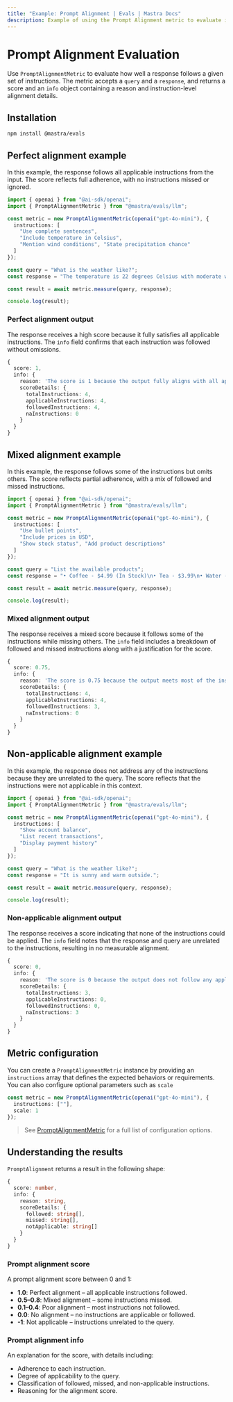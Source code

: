 ```yaml
---
title: "Example: Prompt Alignment | Evals | Mastra Docs"
description: Example of using the Prompt Alignment metric to evaluate instruction adherence in responses.
---
```



# Prompt Alignment Evaluation

<ScorerCallout />

Use `PromptAlignmentMetric` to evaluate how well a response follows a given set of instructions. The metric accepts a `query` and a `response`, and returns a score and an `info` object containing a reason and instruction-level alignment details.

## Installation

```bash copy
npm install @mastra/evals
```

## Perfect alignment example

In this example, the response follows all applicable instructions from the input. The score reflects full adherence, with no instructions missed or ignored.

```typescript filename="src/example-high-perfect-alignment.ts" showLineNumbers copy
import { openai } from "@ai-sdk/openai";
import { PromptAlignmentMetric } from "@mastra/evals/llm";

const metric = new PromptAlignmentMetric(openai("gpt-4o-mini"), {
  instructions: [
    "Use complete sentences",
    "Include temperature in Celsius",
    "Mention wind conditions", "State precipitation chance"
  ]
});

const query = "What is the weather like?";
const response = "The temperature is 22 degrees Celsius with moderate winds from the northwest. There is a 30% chance of rain.";

const result = await metric.measure(query, response);

console.log(result);
```

### Perfect alignment output

The response receives a high score because it fully satisfies all applicable instructions. The `info` field confirms that each instruction was followed without omissions.

```typescript
{
  score: 1,
  info: {
    reason: 'The score is 1 because the output fully aligns with all applicable instructions, providing a comprehensive weather report that includes temperature, wind conditions, and chance of precipitation, all presented in complete sentences.',
    scoreDetails: {
      totalInstructions: 4,
      applicableInstructions: 4,
      followedInstructions: 4,
      naInstructions: 0
    }
  }
}
```

## Mixed alignment example

In this example, the response follows some of the instructions but omits others. The score reflects partial adherence, with a mix of followed and missed instructions.

```typescript filename="src/example-high-mixed-alignment.ts" showLineNumbers copy
import { openai } from "@ai-sdk/openai";
import { PromptAlignmentMetric } from "@mastra/evals/llm";

const metric = new PromptAlignmentMetric(openai("gpt-4o-mini"), {
  instructions: [
    "Use bullet points",
    "Include prices in USD",
    "Show stock status", "Add product descriptions"
  ]
});

const query = "List the available products";
const response = "• Coffee - $4.99 (In Stock)\n• Tea - $3.99\n• Water - $1.99 (Out of Stock)";

const result = await metric.measure(query, response);

console.log(result);
```

### Mixed alignment output

The response receives a mixed score because it follows some of the instructions while missing others. The `info` field includes a breakdown of followed and missed instructions along with a justification for the score.

```typescript
{
  score: 0.75,
  info: {
    reason: 'The score is 0.75 because the output meets most of the instructions by using bullet points, including prices in USD, and showing stock status. However, it does not fully align with the instruction to provide product descriptions, which affects the overall score.',
    scoreDetails: {
      totalInstructions: 4,
      applicableInstructions: 4,
      followedInstructions: 3,
      naInstructions: 0
    }
  }
}
```

## Non-applicable alignment example

In this example, the response does not address any of the instructions because they are unrelated to the query. The score reflects that the instructions were not applicable in this context.


```typescript filename="src/example-non-applicable-alignment.ts" showLineNumbers copy
import { openai } from "@ai-sdk/openai";
import { PromptAlignmentMetric } from "@mastra/evals/llm";

const metric = new PromptAlignmentMetric(openai("gpt-4o-mini"), {
  instructions: [
    "Show account balance",
    "List recent transactions",
    "Display payment history"
  ]
});

const query = "What is the weather like?";
const response = "It is sunny and warm outside.";

const result = await metric.measure(query, response);

console.log(result);
```

### Non-applicable alignment output

The response receives a score indicating that none of the instructions could be applied. The `info` field notes that the response and query are unrelated to the instructions, resulting in no measurable alignment.

```typescript
{
  score: 0,
  info: {
    reason: 'The score is 0 because the output does not follow any applicable instructions related to the context of a weather query, as the instructions provided are irrelevant to the input.',
    scoreDetails: {
      totalInstructions: 3,
      applicableInstructions: 0,
      followedInstructions: 0,
      naInstructions: 3
    }
  }
}
```

## Metric configuration

You can create a `PromptAlignmentMetric` instance by providing an `instructions` array that defines the expected behaviors or requirements. You can also configure optional parameters such as `scale`

```typescript showLineNumbers copy
const metric = new PromptAlignmentMetric(openai("gpt-4o-mini"), {
  instructions: [""],
  scale: 1
});
```

> See [PromptAlignmentMetric](/reference/evals/prompt-alignment.mdx) for a full list of configuration options.

## Understanding the results

`PromptAlignment` returns a result in the following shape:

```typescript
{
  score: number,
  info: {
    reason: string,
    scoreDetails: {
      followed: string[],
      missed: string[],
      notApplicable: string[]
    }
  }
}
```
### Prompt alignment score

A prompt alignment score between 0 and 1:

- **1.0**: Perfect alignment – all applicable instructions followed.
- **0.5–0.8**: Mixed alignment – some instructions missed.
- **0.1–0.4**: Poor alignment – most instructions not followed.
- **0.0**: No alignment – no instructions are applicable or followed.
- **-1**: Not applicable – instructions unrelated to the query.

### Prompt alignment info

An explanation for the score, with details including:

- Adherence to each instruction.
- Degree of applicability to the query.
- Classification of followed, missed, and non-applicable instructions.
- Reasoning for the alignment score.

<GithubLink
  marginTop='mt-16'
  link="https://github.com/mastra-ai/mastra/blob/main/examples/basics/evals/prompt-alignment"
/>
